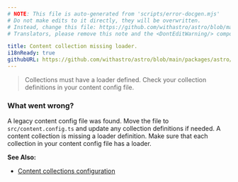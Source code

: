 ```yaml
---
# NOTE: This file is auto-generated from 'scripts/error-docgen.mjs'
# Do not make edits to it directly, they will be overwritten.
# Instead, change this file: https://github.com/withastro/astro/blob/main/packages/astro/src/core/errors/errors-data.ts
# Translators, please remove this note and the <DontEditWarning/> component.

title: Content collection missing loader.
i18nReady: true
githubURL: https://github.com/withastro/astro/blob/main/packages/astro/src/core/errors/errors-data.ts
---
```



<DontEditWarning />


> Collections must have a loader defined. Check your collection definitions in your content config file.

### What went wrong?

A legacy content config file was found. Move the file to `src/content.config.ts` and update any collection definitions if needed.
A content collection is missing a loader definition. Make sure that each collection in your content config file has a loader.

**See Also:**
-  [Content collections configuration](/en/guides/content-collections/#defining-the-collection-loader)
